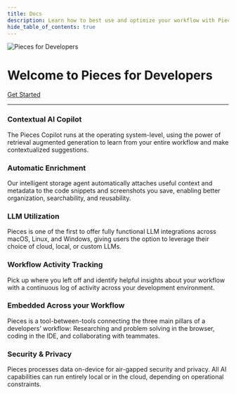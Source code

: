 ```yaml
---
title: Docs
description: Learn how to best use and optimize your workflow with Pieces for Developers! Read the sections in sequential order or click the links in the navigation on the right to get directly to the topic you need.
hide_table_of_contents: true
---
```


![Pieces for Developers](https://storage.googleapis.com/pieces_static_resources/pfd_wiki/ROBOT_SEARCH_WIKI_HEADER.png)

<div style={{display: 'flex', flexDirection: 'column', alignItems: 'center', justifyContent: 'center', margin: '20px 0'}}>
  <h1>Welcome to Pieces for Developers</h1>
  <a href="/learn/installation-getting-started/what-am-i-installing" style={{fontSize: '20px', padding: '10px 30px', backgroundColor: 'var(--ifm-color-primary)', color: 'var(--ifm-color-secondary)', fontWeight: 'bold', borderRadius: '5px', textDecoration: 'none', margin: '20px 0'}}>Get Started</a>
</div>

---

<div style={{display: 'flex', flexDirection: 'row', justifyContent: 'space-around', flexWrap: 'wrap'}}>
  <div style={{width: '30%', margin: '10px', padding: '10px', borderRadius: '5px'}}>
    <h3>Contextual AI Copilot</h3>
    <p>The Pieces Copilot runs at the operating system-level, using the power of retrieval augmented generation to learn from your entire workflow and make contextualized suggestions.</p>
  </div>
  <div style={{width: '30%', margin: '10px', padding: '10px', borderRadius: '5px'}}>
    <h3>Automatic Enrichment</h3>
    <p>Our intelligent storage agent automatically attaches useful context and metadata to the code snippets and screenshots you save, enabling better organization, searchability, and reusability.</p>
  </div>
  <div style={{width: '30%', margin: '10px', padding: '10px', borderRadius: '5px'}}>
    <h3>LLM Utilization</h3>
    <p>Pieces is one of the first to offer fully functional LLM integrations across macOS, Linux, and Windows, giving users the option to leverage their choice of cloud, local, or custom LLMs.</p>
  </div>
  <div style={{width: '30%', margin: '10px', padding: '10px', borderRadius: '5px'}}>
    <h3>Workflow Activity Tracking</h3>
    <p>Pick up where you left off and identify helpful insights about your workflow with a continuous log of activity across your development environment.</p>
  </div>
  <div style={{width: '30%', margin: '10px', padding: '10px', borderRadius: '5px'}}>
    <h3>Embedded Across your Workflow</h3>
    <p>Pieces is a tool-between-tools connecting the three main pillars of a developers’ workflow: Researching and problem solving in the browser, coding in the IDE, and collaborating with teammates.</p>
  </div>
  <div style={{width: '30%', margin: '10px', padding: '10px', borderRadius: '5px'}}>
    <h3>Security & Privacy</h3>
    <p>Pieces processes data on-device for air-gapped security and privacy. All AI capabilities can run entirely local or in the cloud, depending on operational constraints.</p>
  </div>
</div>
